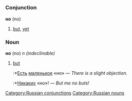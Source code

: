 =={{ru}}==
[[Category:Russian conjunctions]]
[[Category:Russian nouns]]
===Conjunction===
'''но''' (no)

#[[but]], [[yet]]

===Noun===
'''но''' (no) ''n (indeclinable)''

#[[but]]
#:*[[Есть]] [[маленький|маленькое]] «но» — ''There is a slight objection.''
#:*[[никакой|Никаких]] «но»! — ''But me no buts!''